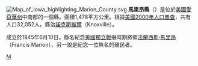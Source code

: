 {{Otheruses|馬里昂縣|subject=美國愛荷華州的一個縣|other=同名的縣}}
[[File:Map_of_Iowa_highlighting_Marion_County.svg|right]]
'''馬里昂縣'''（{{lang-en|Marion County}}）是位於[[美國|美國]][[愛荷華州|愛荷華州]]中南部的一個縣。面積1,478平方公里。根據[[美國2000年人口普查|美國2000年人口普查]]，共有人口32,052人。縣治[[诺克斯维尔_(爱荷华州)|諾克斯維爾]]（Knoxville）。

成立於1845年6月10日。縣名紀念[[美國獨立戰爭|美國獨立戰爭]]時期將領[[法蘭西斯·馬里昂|法蘭西斯·馬里昂]]（Francis Marion），另一說是紀念一位無名的殖民者。
{{iowa-stub}}

[[Category:艾奧瓦州行政區劃|M]]